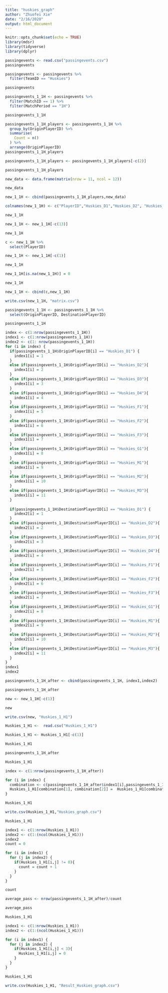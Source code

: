 ```yaml
---
title: "huskies_graph"
author: "Zhuofei Xie"
date: "2/16/2020"
output: html_document
---
```


```r
knitr::opts_chunk$set(echo = TRUE)
library(mdsr)
library(tidyverse)
library(dplyr)
```

```r
passingevents <- read.csv("passingevents.csv")
passingevents
```

```r
passingevents <- passingevents %>% 
  filter(TeamID == "Huskies")
```

```r
passingevents
```


```r
passingevents_1_1H <- passingevents %>% 
  filter(MatchID == 1) %>% 
  filter(MatchPeriod == "1H") 
```

```r
passingevents_1_1H
```

```r
passingevents_1_1H_players <- passingevents_1_1H %>% 
  group_by(OriginPlayerID) %>% 
  summarise(
    Count = n()
  ) %>% 
  arrange(OriginPlayerID)
passingevents_1_1H_players
```

```r
passingevents_1_1H_players <- passingevents_1_1H_players[-c(2)]
```

```r
passingevents_1_1H_players
```

```r
new_data <- data.frame(matrix(nrow = 11, ncol = 12))
```

```r
new_data
```


```r
new_1_1H <- cbind(passingevents_1_1H_players,new_data)
```

```r

colnames(new_1_1H) <- c("PlayerID","Huskies_D1","Huskies_D2", "Huskies_D3","Huskies_D4", "Huskies_F1","Huskies_F2", "Huskies_F3","Huskies_G1","Huskies_M1", "Huskies_M2", "Huskies_M3")
```

```r
new_1_1H
```

```r
new_1_1H <- new_1_1H[-c(13)]
```

```r
new_1_1H
```


```r
c <- new_1_1H %>% 
  select(PlayerID)
```

```r
new_1_1H <- new_1_1H[-c(1)]
```

```r
new_1_1H
```

```r
new_1_1H[is.na(new_1_1H)] = 0
```

```r
new_1_1H
```

```r
new_1_1H <- cbind(c,new_1_1H)
```

```r
write.csv(new_1_1H, "matrix.csv")
```

```r
passingevents_1_1H <- passingevents_1_1H %>% 
  select(OriginPlayerID, DestinationPlayerID)

```

```r
passingevents_1_1H
```

```r
index <- c(1:nrow(passingevents_1_1H))
index1 <- c(1:nrow(passingevents_1_1H))
index2 <- c(1: nrow(passingevents_1_1H))
for (i in index) {
  if(passingevents_1_1H$OriginPlayerID[i] == "Huskies_D1") {
    index1[i] = 1
  }
  else if(passingevents_1_1H$OriginPlayerID[i] == "Huskies_D2"){
    index1[i] = 2
  }
  else if(passingevents_1_1H$OriginPlayerID[i] == "Huskies_D3"){
    index1[i] = 3
  }
  else if(passingevents_1_1H$OriginPlayerID[i] == "Huskies_D4"){
    index1[i] = 4
  }
  else if(passingevents_1_1H$OriginPlayerID[i] == "Huskies_F1"){
    index1[i] = 5
  }
  else if(passingevents_1_1H$OriginPlayerID[i] == "Huskies_F2"){
    index1[i] = 6
  }
  else if(passingevents_1_1H$OriginPlayerID[i] == "Huskies_F3"){
    index1[i] = 7
  }
  else if(passingevents_1_1H$OriginPlayerID[i] == "Huskies_G1"){
    index1[i] = 8
  }
  else if(passingevents_1_1H$OriginPlayerID[i] == "Huskies_M1"){
    index1[i] = 9
  }
  else if(passingevents_1_1H$OriginPlayerID[i] == "Huskies_M2"){
    index1[i] = 10
  }
  else if(passingevents_1_1H$OriginPlayerID[i] == "Huskies_M3"){
    index1[i] = 11
  }
  
  if(passingevents_1_1H$DestinationPlayerID[i] == "Huskies_D1") {
    index2[i] = 1
  }
  else if(passingevents_1_1H$DestinationPlayerID[i] == "Huskies_D2"){
    index2[i] = 2
  }
  else if(passingevents_1_1H$DestinationPlayerID[i] == "Huskies_D3"){
    index2[i] = 3
  }
  else if(passingevents_1_1H$DestinationPlayerID[i] == "Huskies_D4"){
    index2[i] = 4
  }
  else if(passingevents_1_1H$DestinationPlayerID[i] == "Huskies_F1"){
    index2[i] = 5
  }
  else if(passingevents_1_1H$DestinationPlayerID[i] == "Huskies_F2"){
    index2[i] = 6
  }
  else if(passingevents_1_1H$DestinationPlayerID[i] == "Huskies_F3"){
    index2[i] = 7
  }
  else if(passingevents_1_1H$DestinationPlayerID[i] == "Huskies_G1"){
    index2[i] = 8
  }
  else if(passingevents_1_1H$DestinationPlayerID[i] == "Huskies_M1"){
    index2[i] = 9
  }
  else if(passingevents_1_1H$DestinationPlayerID[i] == "Huskies_M2"){
    index2[i] = 10
  }
  else if(passingevents_1_1H$DestinationPlayerID[i] == "Huskies_M3"){
    index2[i] = 11
  }
}
index1
index2
```


```r
passingevents_1_1H_after <- cbind(passingevents_1_1H, index1,index2)
```

```r
passingevents_1_1H_after
```
```r
new <- new_1_1H[-c(1)]
```

```r
new
```

```r
write.csv(new, "Huskies_1_H1")
```

```r
Huskies_1_H1 <-  read.csv("Huskies_1_H1")
```

```r
Huskies_1_H1 <- Huskies_1_H1[-c(1)]
```

```r
Huskies_1_H1
```
```r
passingevents_1_1H_after
```

```r
Huskies_1_H1
```

```r
index <- c(1:nrow(passingevents_1_1H_after)) 

for (i in index) {
  combination <- c(passingevents_1_1H_after$index1[i],passingevents_1_1H_after$index2[i])
  Huskies_1_H1[combination[1], combination[2]] =  Huskies_1_H1[combination[1], combination[2]] + 1
}
```

```r
Huskies_1_H1

```

```r
write.csv(Huskies_1_H1,"Huskies_graph.csv")
```

```r
Huskies_1_H1
```


```r
index1 <- c(1:nrow(Huskies_1_H1))
index2 <- c(1:(ncol(Huskies_1_H1)))
index2
count = 0 
```


```r
for (i in index1) {
  for (j in index2) {
    if(Huskies_1_H1[i,j] != 0){
      count = count + 1
    }
  }
}
```

```r
count
```

```r
average_pass <- nrow(passingevents_1_1H_after)/count
```

```r
average_pass
```

```r
Huskies_1_H1
```

```r
index1 <- c(1:nrow(Huskies_1_H1))
index2 <- c(1:(ncol(Huskies_1_H1)))
```


```r
for (i in index1) {
  for (j in index2) {
    if(Huskies_1_H1[i,j] < 3){
      Huskies_1_H1[i,j] = 0
    }
  }
}
```

```r
Huskies_1_H1
```

```r
write.csv(Huskies_1_H1, "Result_Huskies_graph.csv")
```


